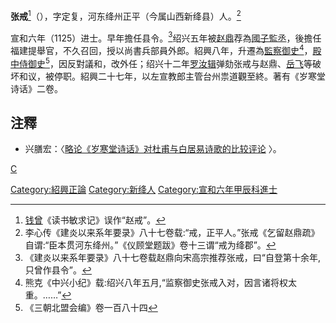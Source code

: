 '''张戒'''<ref>[[钱曾|钱曾]]《读书敏求记》误作“赵戒”。</ref>（{{bd|?||?|}}），字定复，河东绛州正平（今属山西新绛县）人。<ref>李心传《建炎以来系年要录》八十七卷载:“戒，正平人。”张戒《乞留赵鼎疏》自谓:“臣本贯河东绛州。”《仪顾堂题跋》卷十三谓“戒为绛郡”。</ref>

宣和六年（1125）进士。早年擔任县令。<ref>《建炎以来系年要录》八十七卷载赵鼎向宋高宗推荐张戒，曰“自登第十余年,只曾作县令”。</ref>绍兴五年被[[赵鼎|赵鼎]]荐為[[國子監丞|國子監丞]]，後擔任福建提舉官，不久召回，授以尚書兵部員外郎。紹興八年，升遷為[[監察御史|監察御史]]<ref>熊克《中兴小纪》载:绍兴八年五月,“监察御史张戒入对，因言诸将权太重。……”</ref>，[[殿中侍御史|殿中侍御史]]<ref>《三朝北盟会编》卷一百八十四</ref>，因反對議和，改外任；绍兴十二年[[罗汝辑|罗汝辑]]弹劾张戒与赵鼎、[[岳飞|岳飞]]等破坏和议，被停职。紹興二十七年，以左宣教郎主管台州祟道觀至終。著有《岁寒堂诗话》二卷。

== 注釋 ==
{{reflist}}
*兴膳宏：〈[http://www.nssd.org/articles/article_read.aspx?id=12321419 略论《岁寒堂诗话》对杜甫与白居易诗歌的比较评论] {{Wayback|url=http://www.nssd.org/articles/article_read.aspx?id=12321419 |date=20180209182732 }}〉。
[[category:宋朝官員|C]]
[[Category:紹興正論|Category:紹興正論]]
[[Category:新绛人|Category:新绛人]]
[[Category:宣和六年甲辰科進士|Category:宣和六年甲辰科進士]]